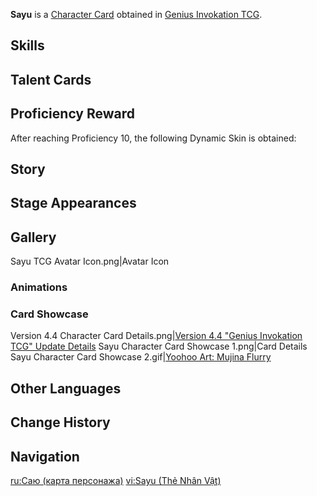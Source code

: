 {{About|the [[Character Card]]|the [[Playable Character]]|Sayu}}
{{Genius Invokation TCG Infobox
|title       = Sayu
|id          = 001507
|features    = Sayu
|image       = Sayu Character Card.png
|type        = Character Card
|health      = 10
|element     = Anemo
|faction     = Inazuma
|weapon      = Claymore
|source1     = Achieve victory in [[Genius Invokation TCG/Stage/Sayu/Friendly Fracas|Friendly Fracas (Sayu)]]
}}
'''Sayu''' is a [[Character Card]] obtained in [[Genius Invokation TCG]].

==Skills==
{{Genius Invokation TCG Skills Table}}

==Talent Cards==
{{Genius Invokation TCG Talent Cards Table}}

==Proficiency Reward==
After reaching Proficiency 10, the following Dynamic Skin is obtained:<br>{{TCG Card|Skiving: New and Improved|1|golden=1|caption=1}}

==Story==
{{Description|By your side without a trace, like a character from a dream.|title="Mujina Ninja" Sayu}}

==Stage Appearances==
{{Genius Invokation TCG Stage Appearances}}

==Gallery==
<gallery>
Sayu TCG Avatar Icon.png|Avatar Icon
</gallery>

===Animations===
{{Preview
|size     = 200px
|file1    = Sayu Dynamic Skin
|caption  = Dynamic Skin Idle Animation
}}

===Card Showcase===
<gallery>
Version 4.4 Character Card Details.png|[https://genshin.hoyoverse.com/en/news/detail/122073 Version 4.4 "Genius Invokation TCG" Update Details]
Sayu Character Card Showcase 1.png|Card Details
Sayu Character Card Showcase 2.gif|[[Yoohoo Art: Mujina Flurry (Character Card Skill)|Yoohoo Art: Mujina Flurry]]
</gallery>

==Other Languages==
{{Other Languages|Sayu}}

==Change History==
{{Change History|4.4}}

==Navigation==
{{Genius Invokation TCG Navbox|Character Card Obtainable}}

[[ru:Саю (карта персонажа)]]
[[vi:Sayu (Thẻ Nhân Vật)]]
